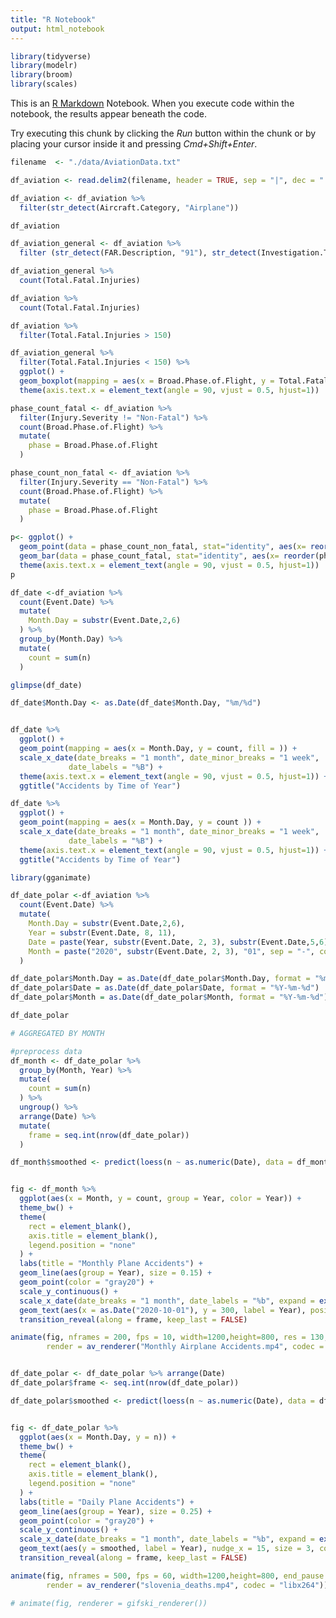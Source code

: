 ```yaml
---
title: "R Notebook"
output: html_notebook
---
```


```r
library(tidyverse)
library(modelr)
library(broom)
library(scales)

```

This is an [R Markdown](http://rmarkdown.rstudio.com) Notebook. When you execute code within the notebook, the results appear beneath the code. 

Try executing this chunk by clicking the *Run* button within the chunk or by placing your cursor inside it and pressing *Cmd+Shift+Enter*. 

```r
filename  <- "./data/AviationData.txt"

df_aviation <- read.delim2(filename, header = TRUE, sep = "|", dec = ".")

df_aviation <- df_aviation %>%
  filter(str_detect(Aircraft.Category, "Airplane"))

df_aviation
```

```r
df_aviation_general <- df_aviation %>%
  filter (str_detect(FAR.Description, "91"), str_detect(Investigation.Type, "Accident"))

df_aviation_general %>%
  count(Total.Fatal.Injuries)

df_aviation %>% 
  count(Total.Fatal.Injuries)

df_aviation %>%
  filter(Total.Fatal.Injuries > 150)
```
```r
df_aviation_general %>%
  filter(Total.Fatal.Injuries < 150) %>%
  ggplot() +
  geom_boxplot(mapping = aes(x = Broad.Phase.of.Flight, y = Total.Fatal.Injuries )) +
  theme(axis.text.x = element_text(angle = 90, vjust = 0.5, hjust=1))

```



```r
phase_count_fatal <- df_aviation %>% 
  filter(Injury.Severity != "Non-Fatal") %>%
  count(Broad.Phase.of.Flight) %>%
  mutate(
    phase = Broad.Phase.of.Flight
  )

phase_count_non_fatal <- df_aviation %>% 
  filter(Injury.Severity == "Non-Fatal") %>%
  count(Broad.Phase.of.Flight) %>%
  mutate(
    phase = Broad.Phase.of.Flight
  )

p<- ggplot() +
  geom_point(data = phase_count_non_fatal, stat="identity", aes(x= reorder(phase, -n), y=n, color = 'red')) +
  geom_bar(data = phase_count_fatal, stat="identity", aes(x= reorder(phase, -n), y=n)) +
  theme(axis.text.x = element_text(angle = 90, vjust = 0.5, hjust=1))
p
```
```r
df_date <-df_aviation %>%
  count(Event.Date) %>%
  mutate(
    Month.Day = substr(Event.Date,2,6)
  ) %>%
  group_by(Month.Day) %>%
  mutate(
    count = sum(n)
  ) 

glimpse(df_date)

df_date$Month.Day <- as.Date(df_date$Month.Day, "%m/%d")


df_date %>%
  ggplot() +
  geom_point(mapping = aes(x = Month.Day, y = count, fill = )) +
  scale_x_date(date_breaks = "1 month", date_minor_breaks = "1 week",
             date_labels = "%B") +
  theme(axis.text.x = element_text(angle = 90, vjust = 0.5, hjust=1)) + 
  ggtitle("Accidents by Time of Year")

df_date %>%
  ggplot() +
  geom_point(mapping = aes(x = Month.Day, y = count )) +
  scale_x_date(date_breaks = "1 month", date_minor_breaks = "1 week",
             date_labels = "%B") +
  theme(axis.text.x = element_text(angle = 90, vjust = 0.5, hjust=1)) + 
  ggtitle("Accidents by Time of Year")

```
```r
library(gganimate)
```

```r
df_date_polar <-df_aviation %>%
  count(Event.Date) %>%
  mutate(
    Month.Day = substr(Event.Date,2,6),
    Year = substr(Event.Date, 8, 11),
    Date = paste(Year, substr(Event.Date, 2, 3), substr(Event.Date,5,6), sep = "-", collapse = NULL),
    Month = paste("2020", substr(Event.Date, 2, 3), "01", sep = "-", collapse = NULL)
  ) 

df_date_polar$Month.Day = as.Date(df_date_polar$Month.Day, format = "%m/%d")
df_date_polar$Date = as.Date(df_date_polar$Date, format = "%Y-%m-%d")
df_date_polar$Month = as.Date(df_date_polar$Month, format = "%Y-%m-%d")

df_date_polar

```
```r
# AGGREGATED BY MONTH

#preprocess data
df_month <- df_date_polar %>%
  group_by(Month, Year) %>%
  mutate(
    count = sum(n) 
  ) %>%
  ungroup() %>%
  arrange(Date) %>%
  mutate(
    frame = seq.int(nrow(df_date_polar))
  )

df_month$smoothed <- predict(loess(n ~ as.numeric(Date), data = df_month), newdata = df_month[, c("Date")])


fig <- df_month %>%
  ggplot(aes(x = Month, y = count, group = Year, color = Year)) +
  theme_bw() +
  theme(
    rect = element_blank(),
    axis.title = element_blank(),
    legend.position = "none"
  ) +
  labs(title = "Monthly Plane Accidents") +
  geom_line(aes(group = Year), size = 0.15) +
  geom_point(color = "gray20") +
  scale_y_continuous() +
  scale_x_date(date_breaks = "1 month", date_labels = "%b", expand = expansion(add = c(0, -15))) +
  geom_text(aes(x = as.Date("2020-10-01"), y = 300, label = Year), position = position_nudge(y = -0.1, x = 0), size = 10, color = "gray20") +
  transition_reveal(along = frame, keep_last = FALSE)

animate(fig, nframes = 200, fps = 10, width=1200,height=800, res = 130,
        render = av_renderer("Monthly Airplane Accidents.mp4", codec = "libx264"))



```


```r
df_date_polar <- df_date_polar %>% arrange(Date)
df_date_polar$frame <- seq.int(nrow(df_date_polar))

df_date_polar$smoothed <- predict(loess(n ~ as.numeric(Date), data = df_date_polar), newdata = df_date_polar[, c("Date")])


fig <- df_date_polar %>%
  ggplot(aes(x = Month.Day, y = n)) +
  theme_bw() +
  theme(
    rect = element_blank(),
    axis.title = element_blank(),
    legend.position = "none"
  ) +
  labs(title = "Daily Plane Accidents") +
  geom_line(aes(group = Year), size = 0.25) +
  geom_point(color = "gray20") +
  scale_y_continuous() +
  scale_x_date(date_breaks = "1 month", date_labels = "%b", expand = expansion(add = c(0, -15))) +
  geom_text(aes(y = smoothed, label = Year), nudge_x = 15, size = 3, color = "gray20") +
  transition_reveal(along = frame, keep_last = FALSE)

animate(fig, nframes = 500, fps = 60, width=1200,height=800, end_pause = 200, res = 130,
        render = av_renderer("slovenia_deaths.mp4", codec = "libx264"))

# animate(fig, renderer = gifski_renderer())

```




